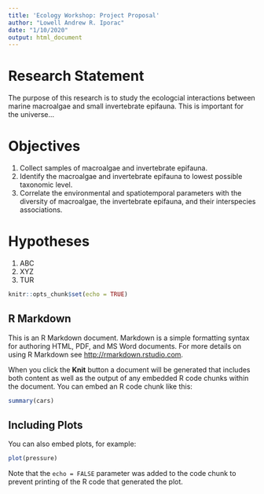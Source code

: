 ```yaml
---
title: 'Ecology Workshop: Project Proposal'
author: "Lowell Andrew R. Iporac"
date: "1/10/2020"
output: html_document
---
```


# Research Statement
The purpose of this research is to study the ecologcial interactions between marine macroalgae and small invertebrate epifauna.  This is important for the universe... 

# Objectives
1. Collect samples of macroalgae and invertebrate epifauna.
2. Identify the macroalgae and invertebrate epifauna to lowest possible taxonomic level.
3. Correlate the environmental and spatiotemporal parameters with the diversity of macroalgae, the invertebrate epifauna, and their interspecies associations.  

# Hypotheses
1. ABC
2. XYZ 
3. TUR

```r
knitr::opts_chunk$set(echo = TRUE)
```

## R Markdown

This is an R Markdown document. Markdown is a simple formatting syntax for authoring HTML, PDF, and MS Word documents. For more details on using R Markdown see <http://rmarkdown.rstudio.com>.

When you click the **Knit** button a document will be generated that includes both content as well as the output of any embedded R code chunks within the document. You can embed an R code chunk like this:

```r
summary(cars)
```

## Including Plots

You can also embed plots, for example:

```r
plot(pressure)
```

Note that the `echo = FALSE` parameter was added to the code chunk to prevent printing of the R code that generated the plot.
